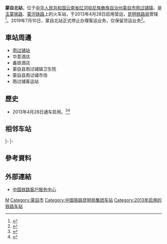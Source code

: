 {{Expand|time=2016-05-03T02:42:59+00:00}}
{{noteTA|1=zh-hans:个旧;zh-hant:箇舊;
}}
{{Infobox China railway station
|车站名称 =蒙自北站
|图片 = 
|图片介绍 = 
|其他名称 = 
|车站拼音 = Mengzibei
|英文名称 = Mengzibei Railway Station<ref>{{Cite web |url=http://news.sina.com.cn/o/2012-09-18/080725196193.shtml |title=铁道部:火车站名含"东西南北"统一改用拼音 |access-date=2016-08-27 |archive-date=2017-07-30 |archive-url=https://web.archive.org/web/20170730073100/http://news.sina.com.cn/o/2012-09-18/080725196193.shtml |dead-url=no }}</ref><ref>{{cite journal |author=[[铁道部运输局|铁道部运输局]] |journal = 铁路客货运输专刊 |year=2012 |issue=4 |title = 关于明确铁路车站站名英文译法的通知 |id = 运营运调电[2012]1911号 |page = 6}}</ref>
|车站代码 = 48591
|电报码 = MBM
|拼音码 = MZB
|车站类型 = 货运站
|技术性质 = 
|业务性质 = 
|始建时间 = 
|开通运营 = 2013年4月28日
|车站位置 = [[云南省|云南省]][[红河哈尼族彝族自治州|红河哈尼族彝族自治州]][[蒙自市|蒙自市]][[雨过铺镇|雨过铺镇]]
|坐标 = {{coord|23.470543|N|103.299956|E|display=inline,title}}
|归属 =[[昆明铁路局|昆明铁路局]][[开远车务段|开远车务段]]|线路 =[[玉蒙铁路|玉蒙铁路]]<br>[[蒙河铁路|蒙河铁路]]<br>''[[弥蒙铁路|弥蒙铁路]]''（建设中）
|车站等级 = 
|使用状态 = 使用中
|股道数目 = 
|正线 = 
|到发线 = 
|其它线 = 
|月台数目 = 
|侧式站台 = 
|岛式站台 = 
|站台面 = 
|网站 = 
|站线配置图 = 
|站线配置图宽度 = 
}}
'''蒙自北站'''，位于[[中华人民共和国|中华人民共和国]][[云南省|云南省]][[红河哈尼族彝族自治州|红河哈尼族彝族自治州]][[蒙自市|蒙自市]][[雨过铺镇|雨过铺镇]]，是[[玉蒙铁路|玉蒙铁路]]、[[蒙河铁路|蒙河铁路]]上的火车站，于2013年4月28日启用营运，[[昆明铁路局|昆明铁路局]]管辖<ref>{{Cite web |url=http://china.cnr.cn/ygxw/201412/t20141210_517057425.shtml |title=云南蒙自到河口铁路正式开通客运 |access-date=2016-05-03 |archive-date=2016-08-28 |archive-url=https://web.archive.org/web/20160828042218/http://china.cnr.cn/ygxw/201412/t20141210_517057425.shtml |dead-url=no }}</ref>。2019年7月10日，蒙自北站正式停止办理客运业务，仅保留货运业务<ref>{{cite news|title=10日起！蒙自北火车站将告别旅客|url=http://www.kmzscc.com/index.php?m=Home&c=Index&a=detail&id=190553|publisher=掌上春城|date=2019-07-08}}</ref>。

==車站周邊==
* [[雨过铺站|雨过铺站]]
* 华意酒店
* 鑫锁酒店
* 蒙自县雨过铺镇卫生院
* 蒙自县雨过铺市场
* 雨过铺客运站

==歷史==
* 2013年4月28日通车启用。<ref>{{Cite web |url=http://www.huaxia.com/qcyn/ynyw/ynsx/2013/04/3314111.html |title=玉蒙铁路首趟客运列车28日开行 今起可购票 |access-date=2016-05-03 |archive-date=2019-06-08 |archive-url=https://web.archive.org/web/20190608200000/http://www.huaxia.com/qcyn/ynyw/ynsx/2013/04/3314111.html |dead-url=no }}</ref><ref>{{Cite web |url=http://news.gaotie.cn/tieluju/2013-04-26/72783.html |title=昆明至蒙自列车全程运行3小时55分 硬座票价49.5元 |access-date=2016-05-03 |archive-date=2019-06-04 |archive-url=https://web.archive.org/web/20190604042506/http://news.gaotie.cn/tieluju/2013-04-26/72783.html |dead-url=no }}</ref>

==相邻车站==
{{Start rail box|[[File:China_Railways.svg|16px]] [[中国铁路|中国铁路]]}}
{{s-inop|[[个旧站|个旧站]]|{{站|玉溪南}}方向}}
{{s-line|[[玉蒙铁路|玉蒙铁路]]<br>← 11km 蒙自北站 {{0}}{{0}}{{0}}{{0}} {{0}}{{0}}}}
{{Terminus}}
|-
{{Terminus}}
{{s-line|[[蒙河铁路|蒙河铁路]]<br>{{0}}{{0}} {{0}}{{0}}{{0}}{{0}} 蒙自北站 12km →}}
{{s-inop|[[长桥海站|长桥海站]]|{{站|河口北}}方向}}
|-
{{s-unbuilt|[[沙甸站|沙甸站]]|[[弥勒站_(云南省)|弥勒]]方向}}
{{s-line|[[弥蒙铁路|弥蒙铁路]]<br>蒙自北站}}
{{Terminus}}
{{end box}}

==參考資料==
{{reflist}}
==外部連結==
* [http://www.12306.cn/mormhweb/ 中国铁路客户服务中心] {{Wayback|url=http://www.12306.cn/mormhweb/ |date=20180205163941 }}
{{昆玉河铁路}}

[[Category:红河州铁路车站|M]]
[[Category:蒙自市|Category:蒙自市]]
[[Category:中国铁路昆明局集团车站|Category:中国铁路昆明局集团车站]]
[[Category:2013年启用的铁路车站|Category:2013年启用的铁路车站]]


{{China-rail-stub}}